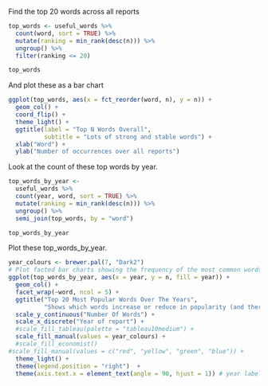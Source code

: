 Find the top 20 words across all reports  

```r
top_words <- useful_words %>% 
  count(word, sort = TRUE) %>% 
  mutate(ranking = min_rank(desc(n))) %>%
  ungroup() %>%
  filter(ranking <= 20) 

top_words

```

And plot these as a bar chart
```r
ggplot(top_words, aes(x = fct_reorder(word, n), y = n)) + 
  geom_col() +
  coord_flip() +
  theme_light() +
  ggtitle(label = "Top N Words Overall", 
          subtitle = "Lots of strong and stable words") +
  xlab("Word") +
  ylab("Number of occurrences over all reports")

```



Look at the count of these top words by year.
```r
top_words_by_year <- 
  useful_words %>% 
  count(year, word, sort = TRUE) %>% 
  mutate(ranking = min_rank(desc(n))) %>%
  ungroup() %>%
  semi_join(top_words, by = "word")

top_words_by_year

```
Plot these top_words_by_year.
```r
year_colours <- brewer.pal(7, "Dark2")
# Plot facted bar charts showing the frequency of the most common words across the years
ggplot(top_words_by_year, aes(x = year, y = n, fill = year)) + 
  geom_col() +
  facet_wrap(~word, ncol = 5) +
  ggtitle("Top 20 Most Popular Words Over The Years", 
          "Shows which words increase or reduce in popularity (and therefore importance to the firm?) over the 4 years") +
  scale_y_continuous("Number Of Words") +
  scale_x_discrete("Year of report") +
  #scale_fill_tableau(palette = "tableau10medium") +
  scale_fill_manual(values = year_colours) +
  #scale_fill_economist()
#scale_fill_manual(values = c("red", "yellow", "green", "blue")) +
  theme_light() +
  theme(legend.position = "right")  +
  theme(axis.text.x = element_text(angle = 90, hjust = 1)) # year labels rotated to fit

```



